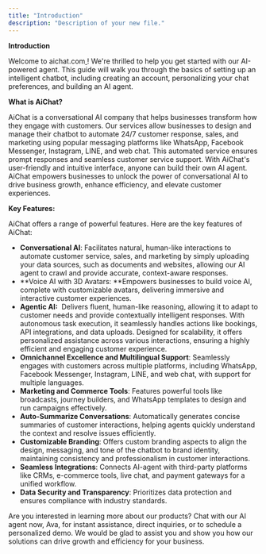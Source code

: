 ```yaml
---
title: "Introduction"
description: "Description of your new file."
---
```


**Introduction**

Welcome to aichat.com[ ](http://aichat.com)\! We're thrilled to help you get started with our AI-powered agent. This guide will walk you through the basics of setting up an intelligent chatbot, including creating an account, personalizing your chat preferences, and building an AI agent.

**What is AiChat?**

AiChat is a conversational AI company that helps businesses transform how they engage with customers. Our services allow businesses to design and manage their chatbot to automate 24/7 customer response, sales, and marketing using popular messaging platforms like WhatsApp, Facebook Messenger, Instagram, LINE, and web chat. This automated service ensures prompt responses and seamless customer service support. With AiChat's user-friendly and intuitive interface, anyone can build their own AI agent. AiChat empowers businesses to unlock the power of conversational AI to drive business growth, enhance efficiency, and elevate customer experiences. 

**Key Features:**

AiChat offers a range of powerful features. Here are the key features of AiChat:

- **Conversational AI**: Facilitates natural, human-like interactions to automate customer service, sales, and marketing by simply uploading your data sources, such as documents and websites, allowing our AI agent to crawl and provide accurate, context-aware responses.
- **Voice AI with 3D Avatars: **Empowers businesses to build voice AI, complete with customizable avatars, delivering immersive and interactive customer experiences.
- **Agentic AI:**  Delivers fluent, human-like reasoning, allowing it to adapt to customer needs and provide contextually intelligent responses. With autonomous task execution, it seamlessly handles actions like bookings, API integrations, and data uploads. Designed for scalability, it offers personalized assistance across various interactions, ensuring a highly efficient and engaging customer experience.
- **Omnichannel Excellence and Multilingual Support**: Seamlessly engages with customers across multiple platforms, including WhatsApp, Facebook Messenger, Instagram, LINE, and web chat, with support for multiple languages.
- **Marketing and Commerce Tools**: Features powerful tools like broadcasts, journey builders, and WhatsApp templates to design and run campaigns effectively.
- **Auto-Summarize Conversations**: Automatically generates concise summaries of customer interactions, helping agents quickly understand the context and resolve issues efficiently.
- **Customizable Branding**: Offers custom branding aspects to align the design, messaging, and tone of the chatbot to brand identity, maintaining consistency and professionalism in customer interactions.
- **Seamless Integrations**: Connects AI-agent with third-party platforms like CRMs, e-commerce tools, live chat, and payment gateways for a unified workflow.
- **Data Security and Transparency**: Prioritizes data protection and ensures compliance with industry standards.

Are you interested in learning more about our products? Chat with our AI agent now, Ava, for instant assistance, direct inquiries, or to schedule a personalized demo. We would be glad to assist you and show you how our solutions can drive growth and efficiency for your business.